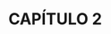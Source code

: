 # CAPÍTULO 2 {#cap2 .unnumbered}

```{=tex}
\begin{center}
\textbf{Artigo: EURYALE: A versatile Nextflow pipeline for taxonomic classification and functional annotation of metagenomics data}
\bigskip\newline
Escrito por: João Vitor Ferreira Cavalcante, Iara Dantas de Souza, Diego Arthur de Azevedo Morais e Rodrigo Juliani Siqueira Dalmolin
\bigskip\newline
\textit{Artigo submetido no periódico IEEE Access}

\end{center}
```


```{=tex}
\begin{fichacatalografica}
    \includepdf[pages={1-}]{papers/paper2.pdf}
\end{fichacatalografica}
```